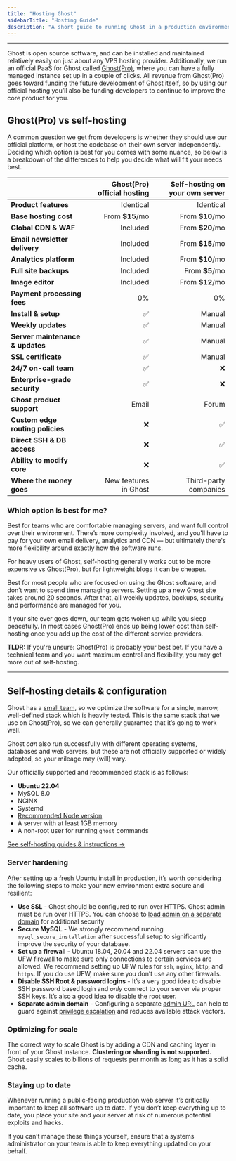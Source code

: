 ```yaml
---
title: "Hosting Ghost"
sidebarTitle: "Hosting Guide"
description: "A short guide to running Ghost in a production environment and setting up an independent publication to serve traffic at scale."
---
```


---

Ghost is open source software, and can be installed and maintained relatively easily on just about any VPS hosting provider. Additionally, we run an official PaaS for Ghost called [Ghost(Pro)](https://ghost.org/pricing/), where you can have a fully managed instance set up in a couple of clicks. All revenue from Ghost(Pro) goes toward funding the future development of Ghost itself, so by using our official hosting you’ll also be funding developers to continue to improve the core product for you.

## Ghost(Pro) vs self-hosting

A common question we get from developers is whether they should use our official platform, or host the codebase on their own server independently. Deciding which option is best for you comes with some nuance, so below is a breakdown of the differences to help you decide what will fit your needs best.

|                                  | **Ghost(Pro) official hosting** | **Self-hosting on your own server** |
| -------------------------------- | ------------------------------: | ----------------------------------: |
| **Product features**             | Identical                       | Identical                           |
| **Base hosting cost**            | From **\$15**/mo                | From **\$10**/mo                    |
| **Global CDN & WAF**             | Included                        | From **\$20**/mo                    |
| **Email newsletter delivery**    | Included                        | From **\$15**/mo                    |
| **Analytics platform**           | Included                        | From **\$10**/mo                    |
| **Full site backups**            | Included                        | From **\$5**/mo                     |
| **Image editor**                 | Included                        | From **\$12**/mo                    |
| **Payment processing fees**      | 0%                              | 0%                                  |
| **Install & setup**              | ✅                               | Manual                              |
| **Weekly updates**               | ✅                               | Manual                              |
| **Server maintenance & updates** | ✅                               | Manual                              |
| **SSL certificate**              | ✅                               | Manual                              |
| **24/7 on-call team**            | ✅                               | ❌                                   |
| **Enterprise-grade security**    | ✅                               | ❌                                   |
| **Ghost product support**        | Email                           | Forum                               |
| **Custom edge routing policies** | ❌                               | ✅                                   |
| **Direct SSH & DB access**       | ❌                               | ✅                                   |
| **Ability to modify core**       | ❌                               | ✅                                   |
| **Where the money goes**         | New features<br />in Ghost      | Third-party<br />companies          |

### Which option is best for me?

<Card title="Self-hosting" icon="server" color="#7db319" href="https://docs.ghost.org/install" cta="Self-hosting guide">
  Best for teams who are comfortable managing servers, and want full control over their environment. There’s more complexity involved, and you'll have to pay for your own email delivery, analytics and CDN — but ultimately there's more flexibility around exactly how the software runs. 

  For heavy users of Ghost, self-hosting generally works out to be more expensive vs Ghost(Pro), but for lightweight blogs it can be cheaper.
</Card>

<Card title="Ghost(Pro)" icon="sparkles" color="#006bc2" href="https://ghost.org/pricing/" cta="See plans & pricing">
  Best for most people who are focused on using the Ghost software, and don’t want to spend time managing servers. Setting up a new Ghost site takes around 20 seconds. After that, all weekly updates, backups, security and performance are managed for you. 

  If your site ever goes down, our team gets woken up while you sleep peacefully. In most cases Ghost(Pro) ends up being lower cost than self-hosting once you add up the cost of the different service providers.
</Card>

**TLDR:** If you're unsure: Ghost(Pro) is probably your best bet. If you have a technical team and you want maximum control and flexibility, you may get more out of self-hosting.

---

## Self-hosting details & configuration

Ghost has a [small team](/product/), so we optimize the software for a single, narrow, well-defined stack which is heavily tested. This is the same stack that we use on Ghost(Pro), so we can generally guarantee that it’s going to work well. 

Ghost _can_ also run successfully with different operating systems, databases and web servers, but these are not officially supported or widely adopted, so your mileage may (will) vary.

Our officially supported and recommended stack is as follows:

- **Ubuntu 22.04**
- MySQL 8.0
- NGINX
- Systemd
- [Recommended Node version](/faq/node-versions/)
- A server with at least 1GB memory
- A non-root user for running `ghost` commands

[See self-hosting guides & instructions →](/install/)

### Server hardening

After setting up a fresh Ubuntu install in production, it’s worth considering the following steps to make your new environment extra secure and resilient:

- **Use SSL** - Ghost should be configured to run over HTTPS. Ghost admin must be run over HTTPS. You can choose to [load admin on a separate domain](/hosting/#separate-admin-domain) for additional security
- **Secure MySQL** - We strongly recommend running `mysql_secure_installation` after successful setup to significantly improve the security of your database.
- **Set up a firewall** - Ubuntu 18.04, 20.04 and 22.04 servers can use the UFW firewall to make sure only connections to certain services are allowed. We recommend setting up UFW rules for `ssh`, `nginx`, `http`, and `https`. If you do use UFW, make sure you don’t use any other firewalls.
- **Disable SSH Root & password logins** - It’s a very good idea to disable SSH password based login and _only_ connect to your server via proper SSH keys. It’s also a good idea to disable the root user.
- **Separate admin domain** - Configuring a separate [admin URL](/config/#admin-url) can help to guard against [privilege escalation](/security/#privilege-escalation-attacks) and reduces available attack vectors.

### Optimizing for scale

The correct way to scale Ghost is by adding a CDN and caching layer in front of your Ghost instance. **Clustering or sharding is not supported.** Ghost easily scales to billions of requests per month as long as it has a solid cache.

### Staying up to date

Whenever running a public-facing production web server it’s critically important to keep all software up to date. If you don’t keep everything up to date, you place your site and your server at risk of numerous potential exploits and hacks.

If you can’t manage these things yourself, ensure that a systems administrator on your team is able to keep everything updated on your behalf.